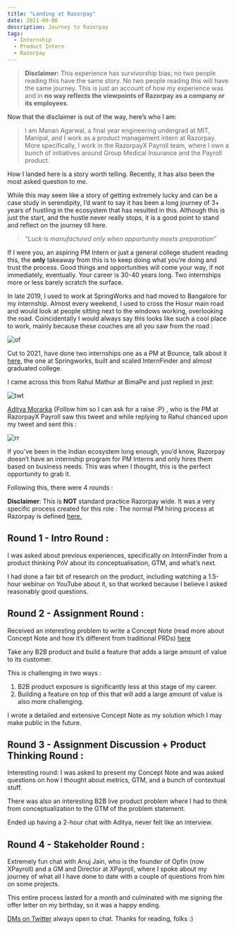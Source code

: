```yaml
---
title: "Landing at Razorpay"
date: 2021-09-06
description: Journey to Razorpay
tags:
  - Internship
  - Product Intern
  - Razorpay
---
```


> **Disclaimer:**  This experience has survivorship bias; no two people reading this have the same story. No two people reading this will have the same journey. This is just an account of how my experience was and in **no way reflects the viewpoints of Razorpay as a company or its employees**.

Now that the disclaimer is out of the way, here’s who I am:

> I am Manan Agarwal, a final year engineering undergrad at MIT, Manipal, and I work as a product management intern at Razorpay. More specifically, I work in the RazorpayX Payroll team, where I own a bunch of initiatives around Group Medical Insurance and the Payroll product.

How I landed here is a story worth telling. Recently, it has also been the most asked question to me.


While this may seem like a story of getting extremely lucky and can be a case study in serendipity, I’d want to say it has been a long journey of 3+ years of hustling in the ecosystem that has resulted in this. 
Although this is just the start, and the hustle never really stops, it is a good point to stand and reflect on the journey till here.

> *“Luck is manufactured only when opportunity meets preparation”*

If I were you, an aspiring PM Intern or just a general college student reading this, the **only** takeaway from this is to keep doing what you’re doing and trust the process. 
Good things and opportunities will come your way, if not immediately, eventually. Your career is 30-40 years long. Two internships more or less barely scratch the surface.





In late 2019, I used to work at SpringWorks and had moved to Bangalore for my internship. Almost every weekend, I used to cross the Hosur main road and would look at people sitting next to the windows working, overlooking the road. Coincidentally I would always say this looks like such a cool place to work, mainly because these couches are all you saw from the road :

![of](./of.jpeg)

Cut to 2021, have done two internships one as a PM at Bounce, talk about it [here](https://www.mananagarwal.in/pm-internship-at-bounce-learnings-and-the-experience), the one at Springworks, built and scaled InternFinder and almost graduated college. 

I came across this from Rahul Mathur at BimaPe and just replied in jest:

![twt](./twt.jpeg)


[Aditya Morarka](https://twitter.com/AdityaMorarka) {Follow him so I can ask for a raise :P} , who is the PM at RazorpayX Payroll saw this tweet and while replying to Rahul chanced upon my tweet and sent this :

![rr](./rr.jpeg)

If you’ve been in the Indian ecosystem long enough, you’d know, Razorpay doesn’t have an internship program for PM Interns and only hires them based on business needs. This was when I thought, this is the perfect opportunity to grab it.

Following this, there were 4 rounds :

**Disclaimer**: This is **NOT** standard practice Razorpay wide. It was a very specific process created for this role :
The normal PM hiring process at Razorpay is defined [here.](https://razorpay.com/unfiltered/how-we-hire-product-managers-and-what-to-expect-in-your-pm-interviews-at-razorpay/) 

## Round 1 - Intro Round :

I was asked about previous experiences, specifically on InternFinder from a product thinking PoV about its conceptualisation, GTM, and what’s next.

I had done a fair bit of research on the product, including watching a 1.5-hour webinar on YouTube about it, so that worked because I believe I asked reasonably good questions.

## Round 2 - Assignment Round :

Received an interesting problem to write a Concept Note (read more about Concept Note and how it’s different from traditional PRDs) [here](https://razorpay.com/unfiltered/how-razorpay-is-building-great-products-by-avoiding-traditional-prd-approach/#:~:text=A%20concept%20note%20is%20supposed,plan%20or%20a%20VC%20pitch.)

Take any B2B product and build a feature that adds a large amount of value to its customer.

This is challenging in two ways : 
1. B2B product exposure is significantly less at this stage of my career.
2. Building a feature on top of this that will add a large amount of value is also more challenging.


I wrote a detailed and extensive Concept Note as my solution which I may make public in the future.


## Round 3 - Assignment Discussion + Product Thinking Round :

Interesting round: I was asked to present my Concept Note and was asked questions on how I thought about metrics, GTM, and a bunch of contextual stuff. 

There was also an interesting B2B  live product problem where I had to think from conceptualization to the GTM of the problem statement.

Ended up having a 2-hour chat with Aditya, never felt like an interview.

## Round 4 - Stakeholder Round :

Extremely fun chat with Anuj Jain, who is the founder of Opfin (now XPayroll) and a GM and Director at XPayroll, where I spoke about my journey of what all I have done to date with a couple of questions from him on some projects.

This entire process lasted for a month and culminated with me signing the offer letter on my birthday, so it was a happy ending.


[DMs on Twitter](https://twitter.com/manan_0308) always open to chat. Thanks for reading, folks :)

